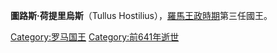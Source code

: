 {{unreferenced|time=2013-1-3}}
{{Infobox_Monarch 
| name =圖路斯·荷提里烏斯
| title          =罗马国王
| image          =Tulius-Hostilius.jpg
| reign          =前673年－前642年
| coronation     =
| predecessor    =[[努马·庞皮里乌斯|努马·庞皮里乌斯]]
| successor      =[[安古斯·馬奇路斯|安库斯·玛尔提乌斯]]
| suc-type       =     
| heir           =     
| consort        =     
| issue          =     
| royal house    =     
| royal anthem   =     
| father         =
| mother         =
| date of birth  =
| place of birth =
| date of death  =
| place of death =
| buried         =    
}}
'''圖路斯·荷提里烏斯'''（Tullus Hostilius），[[羅馬王政時期|羅馬王政時期]]第三任國王。

{{Authority control}}
{{意大利人物小作品}}

[[Category:罗马国王|Category:罗马国王]]
[[Category:前641年逝世|Category:前641年逝世]]